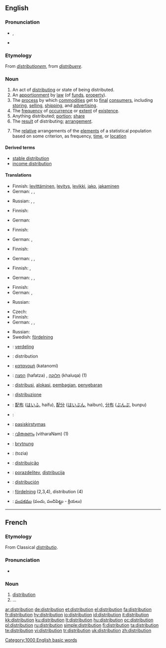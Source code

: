 {{wikipedia|dab=distribution}}
==English==

===Pronunciation===
* {{IPA|/ˌdɪstɹəˈbjuːʃən/}}, {{SAMPA|/%dIstr\@"bju:S@n/}}
* {{audio|en-us-distribution.ogg|Audio (US)}}

===Etymology===
From {{L.}} ''[[distributionem]]'', from ''[[distribuere]]''.

===Noun===
{{en-noun}}

# An act of [[distribute|distributing]] or state of being distributed.
# An [[apportionment]] by [[law]] (of [[funds]], [[property]]).
# The [[process]] by which [[commodities]] get to [[final]] [[consumer]]s, including [[storing]], [[selling]], [[shipping]], and [[advertising]].
# The [[frequency]] of [[occurrence]] or [[extent]] of [[existence]].
# Anything distributed; [[portion]]; [[share]]
# The [[result]] of distributing; [[arrangement]].
# {{statistics}} The [[relative]] arrangements of the [[elements]] of a statistical population based on some criterion, as frequency, [[time]], or [[location]]

====Derived terms====
{{rel-top|Derived terms}}
* [[stable distribution]]
* [[income distribution]]
<!-- TODO: A host of statistical probability distributions -->
{{rel-mid}}
{{rel-bottom}}

====Translations====
{{trans-top|act of distribution or being distributed}}
* Finnish: [[levittäminen]], [[levitys]], [[levikki]], [[jako]], [[jakaminen]]
* German: {{t+|de|Distribution|f}}, {{t+|de|Verbreitung|f}}, {{t+|de|Austeilung|f}}
{{trans-mid}}
* Russian: {{t+|ru|распространение|n|tr=rasprostranénije|sc=Cyrl}}, {{t|ru|раздача|f|tr=razdáča|sc=Cyrl}}, {{t|ru|распределение|n|tr=raspr'ed'el'énije|sc=Cyrl}}
{{trans-bottom}}

{{trans-top|apportionment by law of funds, property}}
* Finnish: {{t+|fi|jako}}
{{trans-mid}}
* German: {{t+|de|Aufteilung|f}}
{{trans-bottom}}

{{trans-top|process by which commodities get to final consumers}}
* Finnish: {{t-|fi|jakelu}}
{{trans-mid}}
* German: {{t+|de|Distribution|f}}, {{t+|de|Absatz|m}}
{{trans-bottom}}

{{trans-top|frequency of occurrence or extent of existence}}
* Finnish: {{t-|fi|jakauma}}
{{trans-mid}}
* German: {{t+|de|Distribution|f}}, {{t+|de|Verbreitung|f}}, {{t+|de|Aufteilung|f}}
{{trans-bottom}}

{{trans-top|anything distributed; portion; share}}
* Finnish: {{t+|fi|osa}},  {{t+|fi|osuus}}
{{trans-mid}}
* German: {{t+|de|Streuung|f}}, {{t+|de|Verbreitung|f}}, {{t+|de|Aufteilung|f}}
{{trans-bottom}}

{{trans-top|the result of distributing; arrangement}}
* Finnish: {{t-|fi|jakauma}}
* German: {{t+|de|Distribution|f}}, {{t+|de|Aufteilung|f}}
{{trans-mid}}
* Russian: {{t+|ru|распространение|n|tr=rasprostranénije|sc=Cyrl}}
{{trans-bottom}}

{{trans-top|distribution in statistics}}
* Czech: {{t-|cs|rozdělení|n}}
* Finnish: {{t-|fi|jakauma}}
* German: {{t+|de|Distribution|f}}, {{t+|de|Gliederung|f}}, {{t+|de|Aufteilung|f}}
{{trans-mid}}
* Russian: {{t|ru|распределение|n|tr=raspr'ed'el'énije|sc=Cyrl}}
* Swedish: [[fördelning]] {{c}}
{{trans-bottom}}

{{checktrans-top}}
* {{ttbc|Dutch}}: [[verdeling]] {{f}}
* {{ttbc|French}}: distribution {{f}}
* {{ttbc|Greek}}: [[κατανομή]] (katanomí) {{f}}
* {{ttbc|Hebrew}}: [[הפצה]] (hafatza) {{f}}, [[חלוקה]] (khaluqa) {{f}} (1)
* {{ttbc|Indonesian}}: [[distribusi]], [[alokasi]], [[bagi|pembagian]], [[sebar|penyebaran]]
* {{ttbc|Italian}}: [[distribuzione]] {{f}}
* {{ttbc|Japanese}}: [[配布]] ([[はいふ]], haifu), [[配分]] ([[はいぶん]], haibun), [[分布]] ([[ぶんぷ]], bunpu)
{{checktrans-mid}}
* {{ttbc|Kurdish}}: {{KUchar|[[به‌خش]]}}
* {{ttbc|Lithuanian}}: [[pasiskirstymas]] {{m}}
* {{ttbc|Malayalam}}: [[വിതരണം]] (vitharaNam) (1)
* {{ttbc|Old English}}: [[brytnung]] {{f}}
* {{ttbc|Persian}}: {{fa-Arab|[[توزیع]]}} (tozia)
* {{ttbc|Portuguese}}: [[distribuição]] {{f}}
* {{ttbc|Slovene}}: [[porazdelitev]], [[distribucija]]
* {{ttbc|Spanish}}: [[distribución]] {{f}}
* {{ttbc|Swedish}}: [[fördelning]] {{c}} (2,3,4), distribution {{c}} (4)
* {{ttbc|Telugu}}: [[పంపకము]] (పంచు, పంచిపెట్టు - క్రియలు)
{{checktrans-bottom}}

[[Category:1000 English basic words]]

----

==French==

===Etymology===
From Classical {{L.}} ''[[distributio]]''.

===Pronunciation===
* {{audio|Fr-distribution.ogg|audio}}

===Noun===
{{fr-noun|f}}

# [[#Noun|distribution]]
# ...

[[ar:distribution]]
[[de:distribution]]
[[et:distribution]]
[[el:distribution]]
[[fa:distribution]]
[[fr:distribution]]
[[hy:distribution]]
[[io:distribution]]
[[id:distribution]]
[[it:distribution]]
[[kk:distribution]]
[[ku:distribution]]
[[lt:distribution]]
[[hu:distribution]]
[[oc:distribution]]
[[pl:distribution]]
[[ru:distribution]]
[[simple:distribution]]
[[fi:distribution]]
[[ta:distribution]]
[[te:distribution]]
[[vi:distribution]]
[[tr:distribution]]
[[uk:distribution]]
[[zh:distribution]]